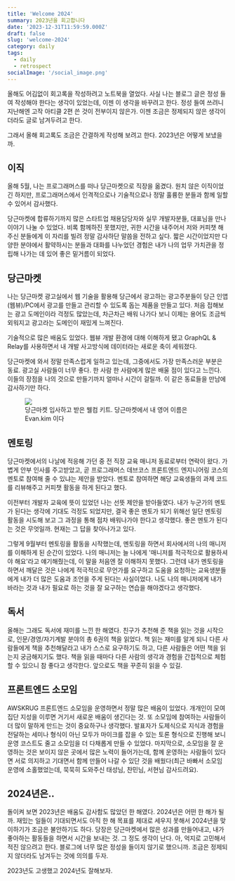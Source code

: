 ```yaml
---
title: 'Welcome 2024'
summary: 2023년을 회고합니다
date: '2023-12-31T11:59:59.000Z'
draft: false
slug: 'welcome-2024'
category: daily
tags:
  - daily
  - retrospect
socialImage: '/social_image.png'
---
```


올해도 어김없이 회고록을 작성하려고 노트북을 열었다. 사실 나는 블로그 글은 정성 들여 작성해야 한다는 생각이 있었는데, 이젠 이 생각을 바꾸려고 한다. 정성 들여 쓰려니 지난해엔 고작 아티클 2편 쓴 것이 전부이지 않은가. 이젠 조금은 정제되지 않은 생각이더라도 글로 남겨두려고 한다.

그래서 올해 회고록도 조금은 간결하게 작성해 보려고 한다. 2023년은 어떻게 보냈을까.

## 이직

올해 5월, 나는 프로그래머스를 떠나 당근마켓으로 직장을 옮겼다. 원치 않은 이직이었긴 하지만, 프로그래머스에서 인격적으로나 기술적으로나 정말 훌륭한 분들과 함께 일할 수 있어서 감사했다.

당근마켓에 합류하기까지 많은 스타트업 채용담당자와 실무 개발자분들, 대표님을 만나 이야기 나눌 수 있었다. 비록 함께하진 못했지만, 귀한 시간을 내주어서 저와 커피챗 해주신 분들에게 이 자리를 빌려 정말 감사하단 말씀을 전하고 싶다. 짧은 시간이었지만 다양한 분야에서 활약하시는 분들과 대화를 나누었던 경험은 내가 나의 업무 가치관을 정립해 나가는 데 있어 좋은 밑거름이 되었다.

## 당근마켓

나는 당근마켓 광고실에서 웹 기술을 활용해 당근에서 광고하는 광고주분들이 당근 인앱(웹뷰)/PC에서 광고를 만들고 관리할 수 있도록 돕는 제품을 만들고 있다. 처음 접해보는 광고 도메인이라 걱정도 많았는데, 차근차근 배워 나가다 보니 이제는 용어도 조금씩 외워지고 광고라는 도메인이 재밌게 느껴진다.

기술적으로 많은 배움도 있었다. 웹뷰 개발 환경에 대해 이해하게 됐고 GraphQL & Relay를 사용하면서 내 개발 사고방식에 데이터라는 새로운 축이 세워졌다.

당근마켓에 와서 정말 만족스럽게 일하고 있는데, 그중에서도 가장 만족스러운 부분은 동료. 광고실 사람들이 너무 좋다. 한 사람 한 사람에게 많은 배울 점이 있다고 느낀다. 이들의 장점을 나의 것으로 만들기까지 얼마나 시간이 걸릴까. 이 같은 동료들을 만남에 감사하기만 하다.

<figure>
  <img src="/static/media/welcome-2024/karrot.jpg" width={300} />
  <figcaption style={{ color: 'grey' }}>
    당근마켓 입사하고 받은 웰컴 키트. 당근마켓에서 내 영어 이름은 Evan.kim 이다
  </figcaption>
</figure>

## 멘토링

당근마켓에서의 나날에 적응해 가던 중 전 직장 교육 매니저 동료로부터 연락이 왔다. 가볍게 안부 인사를 주고받았고, 곧 프로그래머스 데브코스 프론트엔드 엔지니어링 코스의 멘토로 참여해 줄 수 있냐는 제안을 받았다. 멘토로 참여하면 해당 교육생들의 과제 코드를 리뷰해주고 커피챗 활동을 하게 된다고 했다.

이전부터 개발자 교육에 뜻이 있었던 나는 선뜻 제안을 받아들였다. 내가 누군가의 멘토가 된다는 생각에 기대도 걱정도 되었지만, 결국 좋은 멘토가 되기 위해선 일단 멘토링 활동을 시도해 보고 그 과정을 통해 점차 배워나가야 한다고 생각했다. 좋은 멘토가 된다는 것은 무엇일까. 현재는 그 답을 찾아나가고 있다.

그렇게 9월부터 멘토링을 활동을 시작했는데, 멘토링을 하면서 회사에서의 나의 매니저를 이해하게 된 순간이 있었다. 나의 매니저는 늘 나에게 '매니저를 적극적으로 활용하셔야 해요'라고 얘기해줬는데, 이 말을 처음엔 잘 이해하지 못했다. 그런데 내가 멘토링을 하면서 깨달은 것은 나에게 적극적으로 무언가를 요구하고 도움을 요청하는 교육생분들에게 내가 더 많은 도움과 조언을 주게 된다는 사실이었다. 나도 나의 매니저에게 내가 바라는 것과 내가 필요로 하는 것을 잘 요구하는 연습을 해야겠다고 생각했다.

## 독서

올해는 그래도 독서에 재미를 느낀 한 해였다. 친구가 추천해 준 책을 읽는 것을 시작으로, 인문/경영/자기계발 분야의 총 6권의 책을 읽었다. 책 읽는 재미를 알게 되니 다른 사람들에게 책을 추천해달라고 내가 스스로 요구하기도 하고, 다른 사람들은 어떤 책을 읽는지 궁금해지기도 했다. 책을 읽을 때마다 다른 사람의 생각과 경험을 간접적으로 체험할 수 있으니 참 좋다고 생각한다. 앞으로도 책을 꾸준히 읽을 수 있길.

## 프론트엔드 소모임

AWSKRUG 프론트엔드 소모임을 운영하면서 정말 많은 배움이 있었다. 개개인이 모여 집단 지성을 이루면 거기서 새로운 배움이 생긴다는 것. 또 소모임에 참여하는 사람들이 더 많이 말하게 만드는 것이 중요하구나 생각했다. 발표자가 도제식으로 지식과 경험을 전달하는 세미나 형식이 아닌 모두가 마이크를 잡을 수 있는 토론 형식으로 진행해 보니 운영 코스트도 줄고 소모임을 더 다채롭게 만들 수 있었다. 마지막으로, 소모임을 잘 운영하는 것은 보이지 않은 곳에서 많은 노력이 들어가는데, 함께 운영하는 사람들이 있다면 서로 의지하고 기대면서 함께 만들어 나갈 수 있단 것을 배웠다(최근 바빠서 소모임 운영에 소홀했었는데, 묵묵히 도와주신 태성님, 찬민님, 서현님 감사드려요).

## 2024년은..

돌이켜 보면 2023년은 배움도 감사함도 많았던 한 해였다. 2024년은 어떤 한 해가 될까. 재밌는 일들이 기대되면서도 아직 한 해 목표를 제대로 세우지 못해서 2024년을 맞이하기가 조금은 불안하기도 하다. 당장은 당근마켓에서 많은 성과를 만들어내고, 내가 좋아하는 활동들을 하면서 시간을 보내는 것. 그 정도 생각이 난다. 아, 억지로 고민해서 적진 않으려고 한다. 블로그에 너무 많은 정성을 들이지 않기로 했으니까. 조금은 정제되지 않더라도 남겨두는 것에 의의를 두자.

2023년도 고생했고 2024년도 잘해보자.
